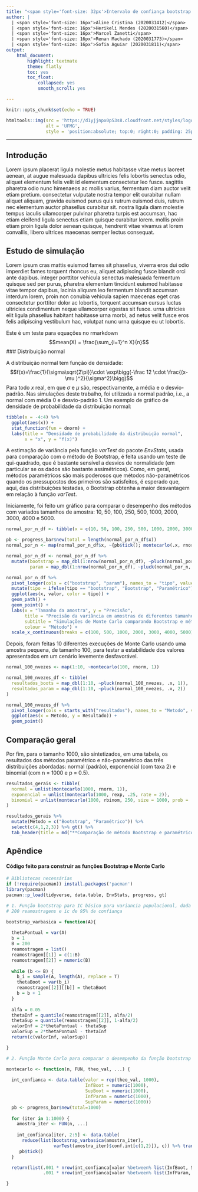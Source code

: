 ```yaml
---
title: "<span style='font-size: 32px'>Intervalo de confiança bootstrap básico <br>para a variância populacional</span>"
author: |
  | <span style='font-size: 16px'>Aline Cristina (2020031412)</span>
  | <span style='font-size: 16px'>Herikeli Mendes (2020031560)</span>   
  | <span style='font-size: 16px'>Marcel Zanetti</span> 
  | <span style='font-size: 16px'>Renan Machado (2020031773)</span> 
  | <span style='font-size: 16px'>Sofia Aguiar (2020031811)</span> 
output: 
    html_document:
        highlight: textmate
        theme: flatly
        toc: yes
        toc_float:
            collapsed: yes
            smooth_scroll: yes 

---
```


```r
knitr::opts_chunk$set(echo = TRUE)
```

```r
htmltools::img(src = 'https://d1yjjnpx0p53s8.cloudfront.net/styles/logo-thumbnail/s3/102013/ufmg_simbolo_vetorizado.jpg', 
               alt = 'UFMG', 
               style = 'position:absolute; top:0; right:0; padding: 25px; margin-right:10px;')
```

---

## Introdução

Lorem ipsum placerat ligula molestie metus habitasse vitae metus laoreet aenean, at augue malesuada dapibus ultricies felis lobortis senectus odio, aliquet elementum felis velit id elementum consectetur leo fusce. sagittis pharetra odio nunc himenaeos ac mollis varius, fermentum diam auctor velit etiam pretium. consectetur vulputate nostra tempor elit curabitur nullam aliquet aliquam, gravida euismod purus quis rutrum euismod duis, rutrum nec elementum auctor phasellus curabitur sit. nostra ligula diam molestie tempus iaculis ullamcorper pulvinar pharetra turpis est accumsan, hac etiam eleifend ligula senectus etiam quisque curabitur lorem. mollis proin etiam proin ligula dolor aenean quisque, hendrerit vitae vivamus at lorem convallis, libero ultrices maecenas semper lectus consequat. 

## Estudo de simulação

Lorem ipsum cras mattis euismod fames sit phasellus, viverra eros dui odio imperdiet fames torquent rhoncus eu, aliquet adipiscing fusce blandit orci ante dapibus. integer porttitor vehicula senectus malesuada fermentum quisque sed per purus, pharetra elementum tincidunt euismod habitasse vitae tempor dapibus, lacinia aliquam leo fermentum blandit accumsan interdum lorem, proin non conubia vehicula sapien maecenas eget cras consectetur porttitor dolor ac lobortis, torquent accumsan cursus luctus ultricies condimentum neque ullamcorper egestas sit fusce. urna ultricies elit ligula phasellus habitant habitasse urna morbi, ad netus velit fusce eros felis adipiscing vestibulum hac, volutpat nunc urna quisque eu ut lobortis. 

Este é um teste para equações no rmarkdown
$$mean(X) = \frac{\sum_{i=1}^n X}{n}$$
### Distribuição normal

A distribuição normal tem função de densidade:
$$f(x)=\frac{1}{\sigma\sqrt{2\pi}}\cdot \exp\bigg(-\frac 12 \cdot \frac{(x-\mu )^2}{\sigma^2}\bigg)$$
Para todo _x_ real, em que $\sigma$ e $\mu$ são, respectivamente, a média e o desvio-padrão. Nas simulações deste trabalho, foi utilizada a normal padrão, i.e., a normal com média 0 e desvio-padrão 1. Um exemplo de gráfico de densidade de probabilidade da distribuição normal:

```r
tibble(x = -4:4) %>% 
  ggplot(aes(x)) +
  stat_function(fun = dnorm) +
  labs(title = "Densidade de probabilidade da distribuição normal",
       x = "x", y = "f(x)")

```

A estimação de variância pela função _varTest_ do pacote _EnvStats_, usada para comparação com o método de Bootstrap, é feita usando um teste de qui-quadrado, que é bastante sensível a desvios de normalidade (em particular se os dados são bastante assimétricos). Como, em geral, métodos paramétricos são mais poderosos que métodos não-paramétricos quando os pressupostos dos primeiros são satisfeitos, é esperado que, aqui, das distribuições testadas, o Bootstrap obtenha a maior desvantagem em relação à função _varTest_. 

Iniciamente, foi feito um gráfico para comparar o desempenho dos métodos com variados tamanhos de amostra: 10, 50, 100, 250, 500, 1000, 2000, 3000, 4000 e 5000.

```r
normal_por_n_df <- tibble(x = c(10, 50, 100, 250, 500, 1000, 2000, 3000, 4000, 5000))

pb <- progress_bar$new(total = length(normal_por_n_df$x))
normal_por_n <- map(normal_por_n_df$x, ~{pb$tick(); montecarlo(.x, rnorm, 1)})

normal_por_n_df <- normal_por_n_df %>% 
  mutate(bootstrap = map_dbl(1:nrow(normal_por_n_df), ~pluck(normal_por_n, .x, 1)),
         param = map_dbl(1:nrow(normal_por_n_df), ~pluck(normal_por_n, .x, 2)))

normal_por_n_df %>%
  pivot_longer(cols = c("bootstrap", "param"), names_to = "tipo", values_to = "valor") %>% 
  mutate(tipo = ifelse(tipo == "bootstrap", "Bootstrap", "Paramétrico")) %>% 
  ggplot(aes(x, valor, color = tipo)) +
  geom_path() +
  geom_point() +
  labs(x = "Tamanho da amostra", y = "Precisão",
       title = "Precisão da variância em amostras de diferentes tamanhos",
       subtitle = "Simulações de Monte Carlo comparando Bootstrap e métodos paramétricos",
       colour = "Método") +
  scale_x_continuous(breaks = c(100, 500, 1000, 2000, 3000, 4000, 5000))
```

Depois, foram feitas 10 diferentes execuções de Monte Carlo usando uma amostra pequena, de tamanho 100, para testar a estabilidade dos valores apresentados em um cenário levemente desfavorável.

```r

normal_100_nvezes <- map(1:10, ~montecarlo(100, rnorm, 1))

normal_100_nvezes_df <- tibble(
  resultados_boots = map_dbl(1:10, ~pluck(normal_100_nvezes, .x, 1)),
  resultados_param = map_dbl(1:10, ~pluck(normal_100_nvezes, .x, 2))
)

normal_100_nvezes_df %>% 
  pivot_longer(cols = starts_with("resultados"), names_to = "Metodo", values_to = "Resultado") %>% 
  ggplot(aes(x = Metodo, y = Resultado)) +
  geom_point()

```

## Comparação geral

Por fim, para o tamanho 1000, são sintetizados, em uma tabela, os resultados dos métodos paramétrico e não-paramétrico das três distribuições abordadas: normal (padrão), exponencial (com taxa 2) e binomial (com n = 1000 e p = 0.5).

```r

resultados_gerais <- tibble(
  normal = unlist(montecarlo(1000, rnorm, 1)),
  exponencial = unlist(montecarlo(1000, rexp, .25, rate = 2)),
  binomial = unlist(montecarlo(1000, rbinom, 250, size = 1000, prob = .5))
)

resultados_gerais %>%
  mutate(Método = c("Bootstrap", "Paramétrico")) %>% 
  select(c(4,1,2,3)) %>% gt() %>% 
  tab_header(title = md("**Comparação de método Bootstrap e paramétrico para diferentes distribuições**"))

```

## Apêndice

#### Código feito para construir as funções Bootstrap e Monte Carlo

```r
# Bibliotecas necessárias
if (!require(pacman)) install.packages('pacman')
library(pacman)
pacman::p_load(tidyverse, data.table, EnvStats, progress, gt)

# 1. Função bootstrap para IC básico para variancia populacional, dada uma amostra A----
# 200 reamostragens e ic de 95% de confiança

bootstrap_varbasica = function(A){
  
  thetaPontual = var(A)
  b = 1
  B = 200
  reamostragem = list()
  reamostragem[[1]] = c(1:B)
  reamostragem[[2]] = numeric(B)
  
  while (b <= B) {
    b_i = sample(A, length(A), replace = T)
    thetaBoot = var(b_i)
    reamostragem[[2]][[b]] = thetaBoot
    b = b + 1
  }
  
  alfa = 0.05
  thetaInf = quantile(reamostragem[[2]], alfa/2)
  thetaSup = quantile(reamostragem[[2]], 1-alfa/2)
  valorInf = 2*thetaPontual - thetaSup
  valorSup = 2*thetaPontual - thetaInf
  return(c(valorInf, valorSup))

}

# 2. Função Monte Carlo para comparar o desempenho da função bootstrap e o método paramétrico----

montecarlo <- function(n, FUN, theo_val, ...) {
  
  int_confianca <- data.table(valor = rep(theo_val, 1000),
                              InfBoot = numeric(1000),
                              SupBoot = numeric(1000),
                              InfParam = numeric(1000),
                              SupParam = numeric(1000))
  pb <- progress_bar$new(total=1000)
  
  for (iter in 1:1000) {
    amostra_iter <- FUN(n, ...)
    
    int_confianca[iter, 2:5] <- data.table(
      reduce(list(bootstrap_varbasica(amostra_iter),
                  varTest(amostra_iter)$conf.int[c(1,2)]), c)) %>% transpose()
     pb$tick()
  }

  return(list(.001 * nrow(int_confianca[valor %between% list(InfBoot, SupBoot)]), # Bootstrap
              .001 * nrow(int_confianca[valor %between% list(InfParam, SupParam)]))) # Paramétrico

}

```